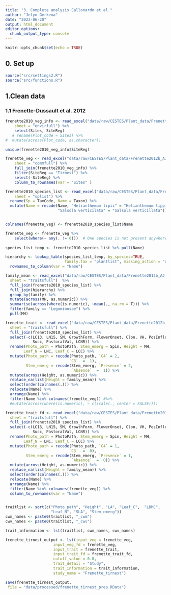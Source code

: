 ```yaml
---
title: "3. Complete analysis Eallonardo et al."
author: "Jelyn Gerkema"
date: "2023-06-20"
output: html_document
editor_options: 
  chunk_output_type: console
---
```


```r
knitr::opts_chunk$set(echo = TRUE)

```

## 0. Set up
```r
source("src/settings2.R")
source("src/functions.R")

```

## 1.Clean data


### 1.1 Frenette-Dussault et al. 2012
```r

frenette2010_veg_info <- read_excel("data/raw/CESTES/Plant_data/Frenette2012b_AJ.xlsx", 
    sheet = "envirfull") %>%
    select(Sites, SiteReg)
   # rename(Plot_code = Sites) %>%
#  mutate(across(Plot_code, as.character))

unique(frenette2010_veg_info$SiteReg)

frenette_veg <- read_excel("data/raw/CESTES/Plant_data/Frenette2012b_AJ.xlsx", 
    sheet = "commfull") %>%
    full_join(frenette2010_veg_info) %>%
    filter(SiteReg == "Tirnest") %>%
    select(-SiteReg) %>%
    column_to_rownames(var = "Sites" ) 

frenette2010_species_list <- read_excel("data/raw/CESTES/Plant_data/Frenette2012b_AJ.xlsx", 
    sheet = "splist") %>%
  rename(Sp = TaxCode, Name = Taxon) %>%
  mutate(Name = recode(Name, "Helianthemum lipii" = "Helianthemum lippii",
                       "Salsola verticilata" = "Salsola verticillata"))


colnames(frenette_veg) <- frenette2010_species_list$Name

frenette_veg <- frenette_veg %>%
    select(where(~ any(. != 0)))  # One species is not present anywhere and is filtered out through this
    
species_list_temp <- frenette2010_species_list %>% pull(Name) 

hierarchy <- lookup_table(species_list_temp, by_species=TRUE, 
                          family.tax = "plantlist", missing_action = "drop") %>%
  rownames_to_column(var = "Name")

family_mean <- read_excel("data/raw/CESTES/Plant_data/Frenette2012b_AJ.xlsx", 
  sheet = "traitsfull")  %>%
  full_join(frenette2010_species_list) %>%
  full_join(hierarchy) %>%
  group_by(family) %>%
  mutate(across(MH, as.numeric)) %>%
  summarise(across(where(is.numeric), ~mean(., na.rm = T))) %>%
  filter(family == "Leguminosae") %>%
  pull(MH) 

frenette_trait <- read_excel("data/raw/CESTES/Plant_data/Frenette2012b_AJ.xlsx", 
  sheet = "traitsfull") %>%
  full_join(frenette2010_species_list) %>% 
  select(-c(LC13, LN15, SM, GrowthForm, FlowerOnset, Clon, VH, PosInflor, Sp,
            Succ, PastoralVal, LCNR)) %>%
  rename(Photo_path = PhotoPath, Stem_emerg = Spin, Height = MH,
        Leaf_N = LNC, Leaf_C = LCC) %>%
  mutate(Photo_path = recode(Photo_path, `C4` = 2,
                            `C3`  =  1),
         Stem_emerg = recode(Stem_emerg, `Presence` = 2,
                             `Absence`  =  1)) %>%
  mutate(across(Height, as.numeric)) %>%
  replace_na(list(Height = family_mean)) %>%
  select(order(colnames(.))) %>%
  relocate(Name) %>%
  arrange(Name) %>%
  filter(Name %in% colnames(frenette_veg)) #%>%
  #mutate(across(where(is.numeric), ~ c(scale(., center = FALSE)))) 

frenette_trait_fd <- read_excel("data/raw/CESTES/Plant_data/Frenette2012b_AJ.xlsx", 
  sheet = "traitsfull") %>%
  full_join(frenette2010_species_list) %>% 
  select(-c(LC13, LN15, SM, GrowthForm, FlowerOnset, Clon, VH, PosInflor, Sp,
            Succ, PastoralVal, LCNR)) %>%
  rename(Photo_path = PhotoPath, Stem_emerg = Spin, Height = MH,
        Leaf_N = LNC, Leaf_C = LCC) %>%
  mutate(Photo_path = recode(Photo_path, `C4` = 1,
                            `C3`  =  0),
         Stem_emerg = recode(Stem_emerg, `Presence` = 1,
                             `Absence`  =  0)) %>%
  mutate(across(Height, as.numeric)) %>%
  replace_na(list(Height = family_mean)) %>%
  select(order(colnames(.))) %>%
  relocate(Name) %>%
  arrange(Name) %>%
  filter(Name %in% colnames(frenette_veg)) %>%
  column_to_rownames(var = "Name")


traitlist <- sort(c("Photo_path", "Height", "LA", "Leaf_C",  "LDMC",
                    "Leaf_N", "SLA", "Stem_emerg"))
cwm_names <- paste0(traitlist, "_cwm")
cwv_names <- paste0(traitlist, "_cwv")

trait_information <- lst(traitlist, cwm_names, cwv_names)

frenette_tirnest_output <- lst(input_veg = frenette_veg, 
                     input_veg_fd = frenette_veg,
                     input_trait = frenette_trait,
                     input_trait_fd = frenette_trait_fd,
                     cutoff_value = 0.8,
                     trait_detail = "Study",
                     trait_information = trait_information,
                     study_name = "Frenette_tirnest")

save(frenette_tirnest_output,
 file = "data/processed/frenette_tirnest_prep.RData")


``` 


